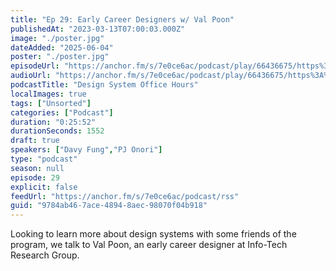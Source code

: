 ```yaml
---
title: "Ep 29: Early Career Designers w/ Val Poon"
publishedAt: "2023-03-13T07:00:03.000Z"
image: "./poster.jpg"
dateAdded: "2025-06-04"
poster: "./poster.jpg"
episodeUrl: "https://anchor.fm/s/7e0ce6ac/podcast/play/66436675/https%3A%2F%2Fd3ctxlq1ktw2nl.cloudfront.net%2Fstaging%2F2023-2-12%2Ff6bf9459-1e9f-c646-a9dc-c2b4bad88187.mp3"
audioUrl: "https://anchor.fm/s/7e0ce6ac/podcast/play/66436675/https%3A%2F%2Fd3ctxlq1ktw2nl.cloudfront.net%2Fstaging%2F2023-2-12%2Ff6bf9459-1e9f-c646-a9dc-c2b4bad88187.mp3"
podcastTitle: "Design System Office Hours"
localImages: true
tags: ["Unsorted"]
categories: ["Podcast"]
duration: "0:25:52"
durationSeconds: 1552
draft: true
speakers: ["Davy Fung","PJ Onori"]
type: "podcast"
season: null
episode: 29
explicit: false
feedUrl: "https://anchor.fm/s/7e0ce6ac/podcast/rss"
guid: "9784ab46-7ace-4894-8aec-98070f04b918"
---
```

Looking to learn more about design systems with some friends of the program, we talk to Val Poon, an early career designer at Info-Tech Research Group.
